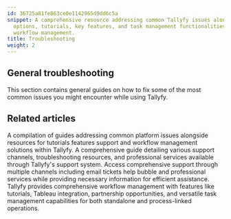 ```yaml
---
id: 36725a81fe863ce0e1142965d9dd6c5a
snippet: A comprehensive resource addressing common Tallyfy issues alongside support
  options, tutorials, key features, and task management functionalities for effective
  workflow management.
title: Troubleshooting
weight: 2
---
```


## General troubleshooting

This section contains general guides on how to fix some of the most common issues you might encounter while using Tallyfy.



<PageTree />


## Related articles
<CardGrid>
<LinkTitleCard header="<b>Miscellaneous > Troubleshooting</b>" href="/products/pro/miscellaneous/troubleshooting/" > A compilation of guides addressing common platform issues alongside resources for tutorials features support and workflow management solutions within Tallyfy. </LinkTitleCard>
<LinkTitleCard header="<b>Miscellaneous > Support</b>" href="/products/pro/miscellaneous/support/" > A comprehensive guide detailing various support channels, troubleshooting resources, and professional services available through Tallyfy's support system. </LinkTitleCard>
<LinkTitleCard header="<b>Miscellaneous > Support</b>" href="/products/pro/miscellaneous/support/" > Access comprehensive support through multiple channels including email tickets help bubble and professional services while providing necessary information for efficient assistance. </LinkTitleCard>
<LinkTitleCard header="<b>Tutorials > Key Features</b>" href="/products/pro/tutorials/features/" > Tallyfy provides comprehensive workflow management with features like tutorials, Tableau integration, partnership opportunities, and versatile task management capabilities for both standalone and process-linked operations. </LinkTitleCard>
</CardGrid>